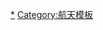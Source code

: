{{template category
|type  = navbox
|topic = 
}}

[[Category:航天计划|*]]
[[Category:航天模板|Category:航天模板]]